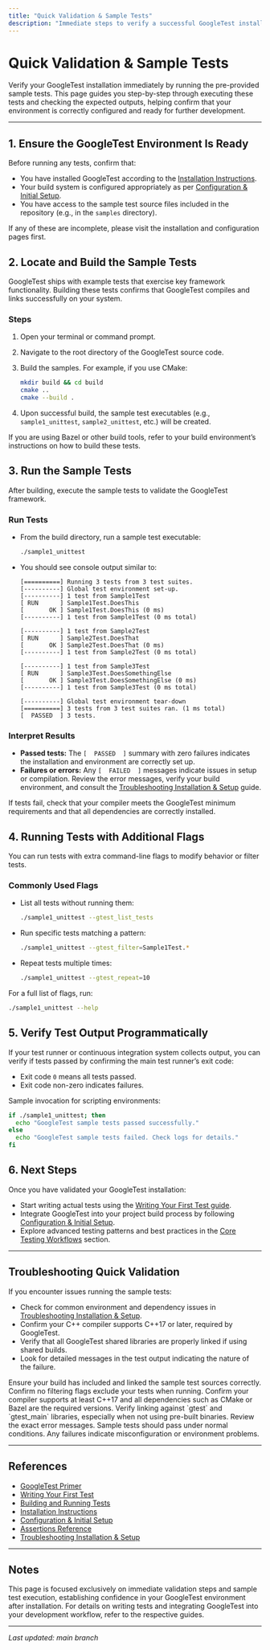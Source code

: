 ```yaml
---
title: "Quick Validation & Sample Tests"
description: "Immediate steps to verify a successful GoogleTest installation using provided sample tests. Guides users through running example tests and confirming expected results, establishing trust in the environment before building further."
---
```


# Quick Validation & Sample Tests

Verify your GoogleTest installation immediately by running the pre-provided sample tests. This page guides you step-by-step through executing these tests and checking the expected outputs, helping confirm that your environment is correctly configured and ready for further development.

---

## 1. Ensure the GoogleTest Environment Is Ready

Before running any tests, confirm that:

- You have installed GoogleTest according to the [Installation Instructions](/getting-started/setup-basics/installation-instructions).
- Your build system is configured appropriately as per [Configuration & Initial Setup](/getting-started/setup-basics/configuration-setup).
- You have access to the sample test source files included in the repository (e.g., in the `samples` directory).


<Check>
If any of these are incomplete, please visit the installation and configuration pages first.
</Check>


## 2. Locate and Build the Sample Tests

GoogleTest ships with example tests that exercise key framework functionality. Building these tests confirms that GoogleTest compiles and links successfully on your system.

### Steps

1. Open your terminal or command prompt.
2. Navigate to the root directory of the GoogleTest source code.
3. Build the samples. For example, if you use CMake:

   ```bash
   mkdir build && cd build
   cmake ..
   cmake --build .
   ```

4. Upon successful build, the sample test executables (e.g., `sample1_unittest`, `sample2_unittest`, etc.) will be created.

<Note>
If you are using Bazel or other build tools, refer to your build environment’s instructions on how to build these tests.
</Note>


## 3. Run the Sample Tests

After building, execute the sample tests to validate the GoogleTest framework.

### Run Tests

- From the build directory, run a sample test executable:

  ```bash
  ./sample1_unittest
  ```

- You should see console output similar to:

  ```
  [==========] Running 3 tests from 3 test suites.
  [----------] Global test environment set-up.
  [----------] 1 test from Sample1Test
  [ RUN      ] Sample1Test.DoesThis
  [       OK ] Sample1Test.DoesThis (0 ms)
  [----------] 1 test from Sample1Test (0 ms total)

  [----------] 1 test from Sample2Test
  [ RUN      ] Sample2Test.DoesThat
  [       OK ] Sample2Test.DoesThat (0 ms)
  [----------] 1 test from Sample2Test (0 ms total)

  [----------] 1 test from Sample3Test
  [ RUN      ] Sample3Test.DoesSomethingElse
  [       OK ] Sample3Test.DoesSomethingElse (0 ms)
  [----------] 1 test from Sample3Test (0 ms total)

  [----------] Global test environment tear-down
  [==========] 3 tests from 3 test suites ran. (1 ms total)
  [  PASSED  ] 3 tests.
  ```

### Interpret Results

- **Passed tests:** The `[  PASSED  ]` summary with zero failures indicates the installation and environment are correctly set up.
- **Failures or errors:** Any `[  FAILED  ]` messages indicate issues in setup or compilation. Review the error messages, verify your build environment, and consult the [Troubleshooting Installation & Setup](/getting-started/troubleshooting-and-help/troubleshooting-installation) guide.

<Warning>
If tests fail, check that your compiler meets the GoogleTest minimum requirements and that all dependencies are correctly installed.
</Warning>


## 4. Running Tests with Additional Flags

You can run tests with extra command-line flags to modify behavior or filter tests.

### Commonly Used Flags

- List all tests without running them:
  ```bash
  ./sample1_unittest --gtest_list_tests
  ```
- Run specific tests matching a pattern:
  ```bash
  ./sample1_unittest --gtest_filter=Sample1Test.*
  ```
- Repeat tests multiple times:
  ```bash
  ./sample1_unittest --gtest_repeat=10
  ```

For a full list of flags, run:

```bash
./sample1_unittest --help
```


## 5. Verify Test Output Programmatically

If your test runner or continuous integration system collects output,
you can verify if tests passed by confirming the main test runner’s exit code:

- Exit code `0` means all tests passed.
- Exit code non-zero indicates failures.

Sample invocation for scripting environments:

```bash
if ./sample1_unittest; then
  echo "GoogleTest sample tests passed successfully."
else
  echo "GoogleTest sample tests failed. Check logs for details."
fi
```


## 6. Next Steps

Once you have validated your GoogleTest installation:

- Start writing actual tests using the [Writing Your First Test guide](/getting-started/first-test-experience/write-first-test).
- Integrate GoogleTest into your project build process by following [Configuration & Initial Setup](/getting-started/setup-basics/configuration-setup).
- Explore advanced testing patterns and best practices in the [Core Testing Workflows](/guides/core-testing-workflows/writing-your-first-test) section.


---

## Troubleshooting Quick Validation

If you encounter issues running the sample tests:

- Check for common environment and dependency issues in [Troubleshooting Installation & Setup](/getting-started/troubleshooting-and-help/troubleshooting-installation).
- Confirm your C++ compiler supports C++17 or later, required by GoogleTest.
- Verify that all GoogleTest shared libraries are properly linked if using shared builds.
- Look for detailed messages in the test output indicating the nature of the failure.


<AccordionGroup title="Common Issues and Solutions">
<Accordion title="Tests Not Found or Not Running">
Ensure your build has included and linked the sample test sources correctly. Confirm no filtering flags exclude your tests when running.
</Accordion>
<Accordion title="Compilation Errors">
Confirm your compiler supports at least C++17 and all dependencies such as CMake or Bazel are the required versions.
</Accordion>
<Accordion title="Linking Errors">
Verify linking against `gtest` and `gtest_main` libraries, especially when not using pre-built binaries.
</Accordion>
<Accordion title="Test Failures in Samples">
Review the exact error messages. Sample tests should pass under normal conditions. Any failures indicate misconfiguration or environment problems.
</Accordion>
</AccordionGroup>


---

## References

- [GoogleTest Primer](../overview/about-googletest/introduction)
- [Writing Your First Test](../getting-started/first-test-experience/write-first-test)
- [Building and Running Tests](../getting-started/first-test-experience/building-and-running-tests)
- [Installation Instructions](/getting-started/setup-basics/installation-instructions)
- [Configuration & Initial Setup](/getting-started/setup-basics/configuration-setup)
- [Assertions Reference](../reference/assertions.md)
- [Troubleshooting Installation & Setup](/getting-started/troubleshooting-and-help/troubleshooting-installation)

---

## Notes

This page is focused exclusively on immediate validation steps and sample test execution, establishing confidence in your GoogleTest environment after installation. For details on writing tests and integrating GoogleTest into your development workflow, refer to the respective guides.


---

_Last updated: main branch_


